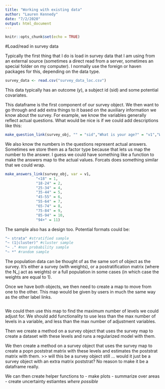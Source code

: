 ```yaml
---
title: "Working with existing data"
author: "Lauren Kennedy"
date: "7/2/2020"
output: html_document
---
```


```r
knitr::opts_chunk$set(echo = TRUE)
```

#Load/read in survey data

Typically the first thing that I do is load in survey data that I am using from an external source (sometimes a direct read from a server, sometimes an special folder on my computer). I normally use the foreign or haven packages for this, depending on the data type. 

```r
survey_data <- read.csv("survey_data_loc.csv")
```

This data typically has an outcome ($y$), a subject id (sid) and some potential covariates. 

This dataframe is the first component of our survey object. We then want to go through and add extra things to it based on the  auxiliary information we know about the survey. For example, we know the variables generally reflect actual questions. What would be nice is if we could add descriptions like this:

```r
make_question_link(survey_obj, "" = "sid","What is your age?" = "v1","What education level have you achieved?" ="v2","What is your sex?"="v3","Given a choice between owning a dog and a cat, which would you choose?" = "v4")
```

We also know the numbers in the questions represent actual answers. Sometimes we store them as a factor type because that lets us map the number to the answer. I guess we could have something like a function to make the answers map to the actual values. Forcats does something similar that we could wrap.  

```r
make_answers_link(survey_obj, var = v1, 
              "<18" = 1,  
              "18-24" = 2, 
              "25-34" = 4,
              "35-44" = 5,
              "45-55" = 6,
              "55-64" = 7,
              "65-74" = 8,
              "75-84" = 9,
              "85-94" = 10,
              "94+" = 11)

```


The sample also has a design too. Potential formats could be:

```r
"~ strata" #stratified sample
"~ (1|cluster)" #cluster sample
"~ ." #non probability sample
"~ *" #random sample
```

The population data can be thought of as the same sort of object as the survey. It's either a survey (with weights), or a postratification matrix (where the N_j act as weights) or a full population in some cases (in which case the weights are equal to 1).

Once we have both objects, we then need to create a map to move from one to the other. This map would be given by users in much the same way as the other label links. 

```r

```

We could then use this map to find the maximum number of levels we could adjust for. We should add functionality to use less than the max number of levels in a variable, and less than the max number of adjustment variables. 

Then we create a method on a survey object that uses the survey map to create a dataset with these levels and runs a regularized model with them. 

We then create a method on a survey object that uses the survey map to create a popn poststrat matrix with these levels and estimates the poststrat matrix with them. >> will this be a survey object still ... would it just be a survey object with an extra matrix poststrat? No reason to make it be a dataframe really. 

We can then create helper functions to 
- make plots
- summarize over areas
- create uncertainty estiamtes *where possible*


